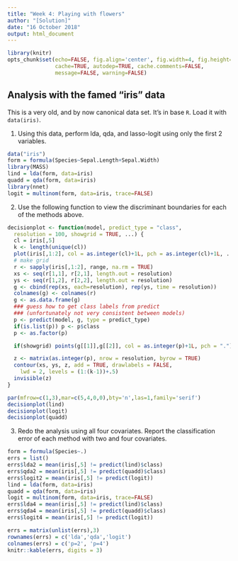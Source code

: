 ```yaml
---
title: "Week 4: Playing with flowers"
author: "[Solution]"
date: "16 October 2018"
output: html_document
---
```


```r
library(knitr)
opts_chunk$set(echo=FALSE, fig.align='center', fig.width=4, fig.height=3,
               cache=TRUE, autodep=TRUE, cache.comments=FALSE,
               message=FALSE, warning=FALSE)
```

## Analysis with the famed "iris" data

This is a very old, and by now canonical data set. It's in base `R`. Load it with `data(iris)`. 

1. Using this data, perform lda, qda, and lasso-logit using only the first 2 variables.

```r
data("iris")
form = formula(Species~Sepal.Length+Sepal.Width)
library(MASS)
lind = lda(form, data=iris)
quadd = qda(form, data=iris)
library(nnet)
logit = multinom(form, data=iris, trace=FALSE)
```


2. Use the following function to view the discriminant boundaries for each of the methods above.

```r
decisionplot <- function(model, predict_type = "class",
  resolution = 100, showgrid = TRUE, ...) {
  cl = iris[,5]
  k <- length(unique(cl))
  plot(iris[,1:2], col = as.integer(cl)+1L, pch = as.integer(cl)+1L, ...)
  # make grid
  r <- sapply(iris[,1:2], range, na.rm = TRUE)
  xs <- seq(r[1,1], r[2,1], length.out = resolution)
  ys <- seq(r[1,2], r[2,2], length.out = resolution)
  g <- cbind(rep(xs, each=resolution), rep(ys, time = resolution))
  colnames(g) <- colnames(r)
  g <- as.data.frame(g)
  ### guess how to get class labels from predict
  ### (unfortunately not very consistent between models)
  p <- predict(model, g, type = predict_type)
  if(is.list(p)) p <- p$class
  p <- as.factor(p)

  if(showgrid) points(g[[1]],g[[2]], col = as.integer(p)+1L, pch = ".")

  z <- matrix(as.integer(p), nrow = resolution, byrow = TRUE)
  contour(xs, ys, z, add = TRUE, drawlabels = FALSE,
    lwd = 2, levels = (1:(k-1))+.5)
  invisible(z)
}
```

```r
par(mfrow=c(1,3),mar=c(5,4,0,0),bty='n',las=1,family='serif')
decisionplot(lind)
decisionplot(logit)
decisionplot(quadd)
```


3. Redo the analysis using all four covariates. Report the classification error of each method with two and four covariates.

```r
form = formula(Species~.)
errs = list()
errs$lda2 = mean(iris[,5] != predict(lind)$class)
errs$qda2 = mean(iris[,5] != predict(quadd)$class)
errs$logit2 = mean(iris[,5] != predict(logit))
lind = lda(form, data=iris)
quadd = qda(form, data=iris)
logit = multinom(form, data=iris, trace=FALSE)
errs$lda4 = mean(iris[,5] != predict(lind)$class)
errs$qda4 = mean(iris[,5] != predict(quadd)$class)
errs$logit4 = mean(iris[,5] != predict(logit))
```

```r
errs = matrix(unlist(errs),3)
rownames(errs) = c('lda','qda','logit')
colnames(errs) = c('p=2', 'p=4')
knitr::kable(errs, digits = 3)
```